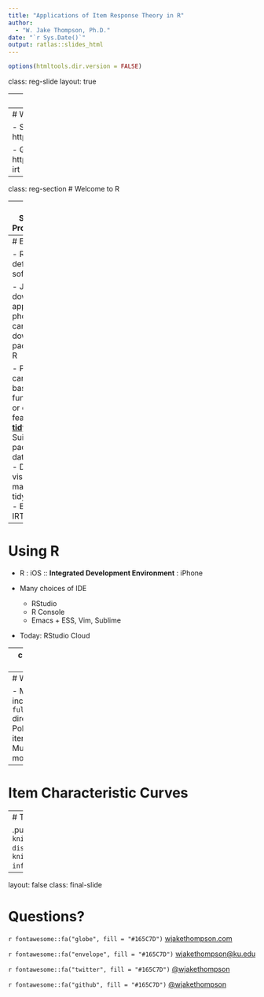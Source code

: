 ```yaml
---
title: "Applications of Item Response Theory in R"
author:
  - "W. Jake Thompson, Ph.D."
date: "`r Sys.Date()`"
output: ratlas::slides_html
---
```


```r
options(htmltools.dir.version = FALSE)
```

class: reg-slide
layout: true

---
class: reg-section
# Materials

---
# Where can I get the stuff?

- Slides: https://epsy922.wjakethompson.com

- Github: https://github.com/wjakethompson/r-irt

---
class: reg-section
# Welcome to R

---
# R Statistical Programming

- Programming language for data analysis
  - Like SAS, Mplus, SPSS, but better
  
- End to end data analysis &mdash; no dependence on other programs

- Professional graphics

- Free and open source!

---
# Extending R

- R is like the default phone software

- Just like we download apps for our phones, we can download packages for R

- Packages can replace base functionality, or offer new features
  - [**tidyverse**](https://tidyverse.org)
      - Suite of packages for data science
      - Data visualization, manipulation, tidying
  - [**mirt**](https://cran.r-project.org/web/packages/mirt/index.html)
      - Estimate IRT models

---
# Using R

- R : iOS :: **Integrated Development Environment** : iPhone

- Many choices of IDE
  - RStudio
  - R Console
  - Emacs + ESS, Vim, Sublime

- Today: RStudio Cloud

---
class: center, middle

.huge[[**bit.ly/epsy922-r-irt**](http://bit.ly/epsy922-r-irt)]

---
# What's Next?

- More analyses included in the `full-example` directory
  - Polytomous items
  - Multidimensional model

---
# Item Characteristic Curves



---
#  Test Characteristics

.pull-left[`r knitr::include_graphics("figures/test-dist-1.png")`]
.pull-right[`r knitr::include_graphics("figures/test-info-1.png")`]

---
layout: false 
class: final-slide

# Questions?

`r fontawesome::fa("globe", fill = "#165C7D")` [wjakethompson.com](https://wjakethompson.com)

`r fontawesome::fa("envelope", fill = "#165C7D")` [wjakethompson@ku.edu](mailto:wjakethompson@ku.edu)

`r fontawesome::fa("twitter", fill = "#165C7D")` [@wjakethompson](https://twitter.com/wjakethompson)

`r fontawesome::fa("github", fill = "#165C7D")` [@wjakethompson](https://github.com/wjakethompson)
